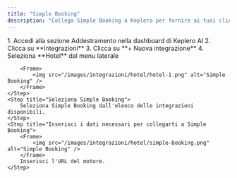 ```yaml
---
title: "Simple Booking"
description: "Collega Simple Booking a Keplero per fornire ai tuoi clienti link pre-compilati per la prenotazione"
---
```


<Steps>
    <Step title="Crea una nuova azione">
        1. Accedi alla sezione Addestramento nella dashboard di Keplero AI
        2. Clicca su **Integrazioni**
        3. Clicca su **+ Nuova integrazione**
        4. Seleziona **Hotel** dal menu laterale

        <Frame>
            <img src="/images/integrazioni/hotel/hotel-1.png" alt="Simple Booking" />
        </Frame>
    </Step>
    <Step title="Seleziona Simple Booking">
        Seleziona Simple Booking dall'elenco delle integrazioni disponibili.
    </Step>
    <Step title="Inserisci i dati necessari per collegarti a Simple Booking">
        <Frame>
            <img src="/images/integrazioni/hotel/simple-booking.png" alt="Simple Booking" />
        </Frame>
        Inserisci l'URL del motore.
    </Step>
</Steps>